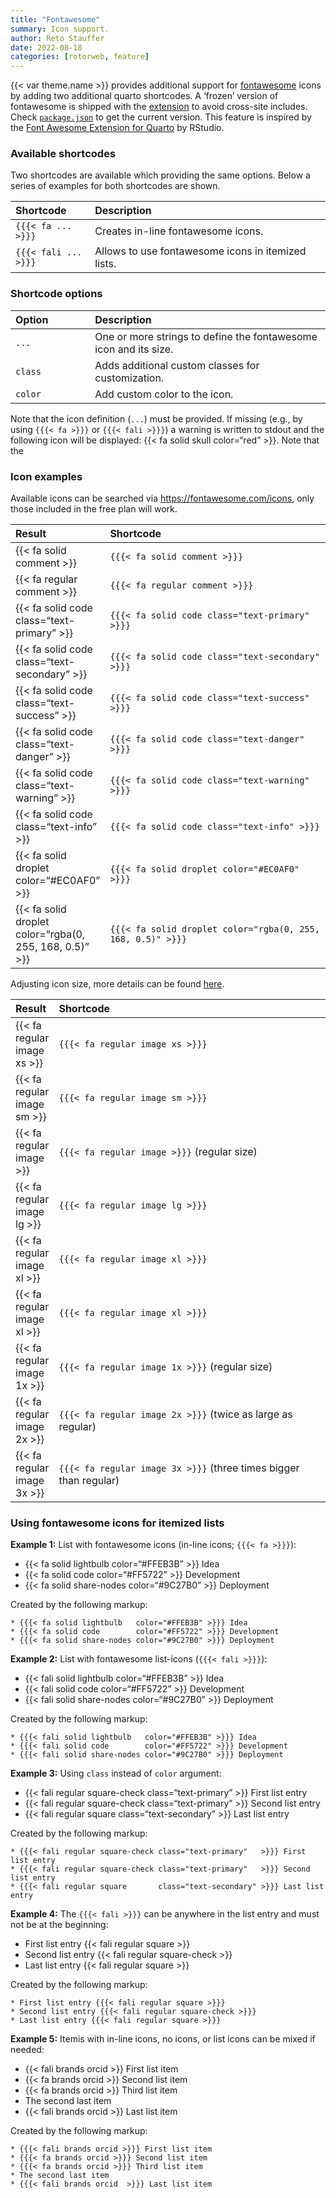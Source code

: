 ```yaml
---
title: "Fontawesome"
summary: Icon support.
author: Reto Stauffer
date: 2022-08-18
categories: [rotorweb, feature]
---
```



{{< var theme.name >}} provides additional support for
[fontawesome](https://fontawesome.com/) icons by adding two
additional quarto shortcodes. A 'frozen' version of fontawesome
is shipped with the [extension]({{< var links.rotorweb-ext >}}) to
avoid cross-site includes. Check [`package.json`](https://github.com/retostauffer/rotorweb-ext/blob/main/package.json) to get the current version. This feature is inspired by the
[Font Awesome Extension for Quarto](https://github.com/quarto-ext/fontawesome)
by RStudio.



### Available shortcodes

Two shortcodes are available which providing the same options. Below a series
of examples for both shortcodes are shown.

| Shortcode             | Description                                                      |
|:----------------------|:-----------------------------------------------------------------|
| `{{{< fa ... >}}}`    | Creates in-line fontawesome icons.                               |
| `{{{< fali ... >}}}`  | Allows to use fontawesome icons in itemized lists.               |

### Shortcode options

| Option                | Description                                                      |
|:----------------------|:-----------------------------------------------------------------|
| `...`                 | One or more strings to define the fontawesome icon and its size. |
| `class`               | Adds additional custom classes for customization.                |
| `color`               | Add custom color to the icon.                                    |

Note that the icon definition (`...`) must be provided. If missing 
(e.g., by using `{{{< fa >}}}` or `{{{< fali >}}}`)
a warning is written to stdout and the following icon will be displayed:
{{< fa solid skull color="red" >}}. Note that the

### Icon examples

Available icons can be searched via <https://fontawesome.com/icons>, only those
included in the free plan will work.

| Result | Shortcode                                           |
|:-------|:----------------------------------------------------|
| {{< fa solid comment >}} | `{{{< fa solid comment >}}}` |
| {{< fa regular comment >}} | `{{{< fa regular comment >}}}` |
| {{< fa solid code class="text-primary" >}} | `{{{< fa solid code class="text-primary" >}}}` |
| {{< fa solid code class="text-secondary" >}} | `{{{< fa solid code class="text-secondary" >}}}` |
| {{< fa solid code class="text-success" >}} | `{{{< fa solid code class="text-success" >}}}` |
| {{< fa solid code class="text-danger" >}} | `{{{< fa solid code class="text-danger" >}}}` |
| {{< fa solid code class="text-warning" >}} | `{{{< fa solid code class="text-warning" >}}}` |
| {{< fa solid code class="text-info" >}} | `{{{< fa solid code class="text-info" >}}}` | | {{< fa solid droplet color="gray" >}} | `{{{< fa solid droplet color="gray" >}}}` |
| {{< fa solid droplet color="#EC0AF0" >}} | `{{{< fa solid droplet color="#EC0AF0" >}}}` |
| {{< fa solid droplet color="rgba(0, 255, 168, 0.5)" >}} | `{{{< fa solid droplet color="rgba(0, 255, 168, 0.5)" >}}}` |


Adjusting icon size, more details can be found [here](https://fontawesome.com/docs/web/style/size).

| Result | Shortcode                                           |
|:-------|:----------------------------------------------------|
| {{< fa regular image xs >}} | `{{{< fa regular image xs >}}}` |
| {{< fa regular image sm >}} | `{{{< fa regular image sm >}}}` |
| {{< fa regular image >}} | `{{{< fa regular image >}}}` (regular size) |
| {{< fa regular image lg >}} | `{{{< fa regular image lg >}}}` |
| {{< fa regular image xl >}} | `{{{< fa regular image xl >}}}` |
| {{< fa regular image xl >}} | `{{{< fa regular image xl >}}}` |
| {{< fa regular image 1x >}} | `{{{< fa regular image 1x >}}}` (regular size) |
| {{< fa regular image 2x >}} | `{{{< fa regular image 2x >}}}` (twice as large as regular) |
| {{< fa regular image 3x >}} | `{{{< fa regular image 3x >}}}` (three times bigger than regular) |


### Using fontawesome icons for itemized lists


**Example 1:** List with fontawesome icons (in-line icons; `{{{< fa >}}}`):

* {{< fa solid lightbulb   color="#FFEB3B" >}} Idea
* {{< fa solid code        color="#FF5722" >}} Development
* {{< fa solid share-nodes color="#9C27B0" >}} Deployment

Created by the following markup:

```
* {{{< fa solid lightbulb   color="#FFEB3B" >}}} Idea
* {{{< fa solid code        color="#FF5722" >}}} Development
* {{{< fa solid share-nodes color="#9C27B0" >}}} Deployment
```


**Example 2:** List with fontawesome list-icons (`{{{< fali >}}}`):

* {{< fali solid lightbulb   color="#FFEB3B" >}} Idea
* {{< fali solid code        color="#FF5722" >}} Development
* {{< fali solid share-nodes color="#9C27B0" >}} Deployment

Created by the following markup:

```
* {{{< fali solid lightbulb   color="#FFEB3B" >}}} Idea
* {{{< fali solid code        color="#FF5722" >}}} Development
* {{{< fali solid share-nodes color="#9C27B0" >}}} Deployment
```


**Example 3:** Using `class` instead of `color` argument:

* {{< fali regular square-check class="text-primary"   >}} First list entry
* {{< fali regular square-check class="text-primary"   >}} Second list entry
* {{< fali regular square       class="text-secondary" >}} Last list entry

Created by the following markup:

```
* {{{< fali regular square-check class="text-primary"   >}}} First list entry
* {{{< fali regular square-check class="text-primary"   >}}} Second list entry
* {{{< fali regular square       class="text-secondary" >}}} Last list entry
```


**Example 4:** The `{{{< fali >}}}` can be anywhere in the list entry and must not be at the beginning:

* First list entry {{< fali regular square >}}
* Second list entry {{< fali regular square-check >}}
* Last list entry {{< fali regular square >}}

Created by the following markup:

```
* First list entry {{{< fali regular square >}}}
* Second list entry {{{< fali regular square-check >}}}
* Last list entry {{{< fali regular square >}}}
```


**Example 5:** Itemis with in-line icons, no icons, or list icons can be mixed if needed:

* {{< fali brands orcid >}} First list item
* {{< fa brands orcid >}} Second list item
* {{< fa brands orcid >}} Third list item
* The second last item
* {{< fali brands orcid  >}} Last list item

Created by the following markup:

```
* {{{< fali brands orcid >}}} First list item
* {{{< fa brands orcid >}}} Second list item
* {{{< fa brands orcid >}}} Third list item
* The second last item
* {{{< fali brands orcid  >}}} Last list item
```
